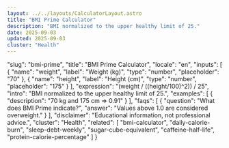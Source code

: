 ```yaml
---
layout: ../../layouts/CalculatorLayout.astro
title: "BMI Prime Calculator"
description: "BMI normalized to the upper healthy limit of 25."
date: 2025-09-03
updated: 2025-09-03
cluster: "Health"
---
```


  "slug": "bmi-prime",
  "title": "BMI Prime Calculator",
  "locale": "en",
  "inputs": [
    {
      "name": "weight",
      "label": "Weight (kg)",
      "type": "number",
      "placeholder": "70"
    },
    {
      "name": "height",
      "label": "Height (cm)",
      "type": "number",
      "placeholder": "175"
    }
  ],
  "expression": "(weight / ((height/100)^2)) / 25",
  "intro": "BMI normalized to the upper healthy limit of 25.",
  "examples": [
    {
      "description": "70 kg and 175 cm ⇒ 0.91"
    }
  ],
  "faqs": [
    {
      "question": "What does BMI Prime indicate?",
      "answer": "Values above 1.0 are considered overweight."
    }
  ],
  "disclaimer": "Educational information, not professional advice.",
  "cluster": "Health",
  "related": [
    "bmi-calculator",
    "daily-calorie-burn",
    "sleep-debt-weekly",
    "sugar-cube-equivalent",
    "caffeine-half-life",
    "protein-calorie-percentage"
  ]
}

<Calculator schema={schema} />


